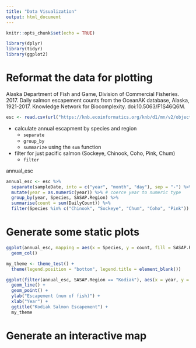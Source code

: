 ```yaml
---
title: "Data Visualization"
output: html_document
---
```


```r
knitr::opts_chunk$set(echo = TRUE)
```

```r
library(dplyr)
library(tidyr)
library(ggplot2)
```


# Reformat the data for plotting

Alaska Department of Fish and Game, Division of Commercial Fisheries. 2017. Daily salmon escapement counts from the OceanAK database, Alaska, 1921-2017. Knowledge Network for Biocomplexity. doi:10.5063/F1S46Q6M.

```r
esc <- read.csv(url("https://knb.ecoinformatics.org/knb/d1/mn/v2/object/urn%3Auuid%3Af119a05b-bbe7-4aea-93c6-85434dcb1c5e", method = "libcurl"), stringsAsFactors = F)
```

* calculate annual escapment by species and region
  + `separate`
  + `group_by`
  + `summarize` using the `sum` function
* filter for just pacific salmon (Sockeye, Chinook, Coho, Pink, Chum)
  + `filter`

annual_esc

```r
annual_esc <- esc %>% 
  separate(sampleDate, into = c("year", "month", "day"), sep = "-") %>% 
  mutate(year = as.numeric(year)) %>% # coerce year to numeric type
  group_by(year, Species, SASAP.Region) %>% 
  summarise(count = sum(DailyCount)) %>% 
  filter(Species %in% c("Chinook", "Sockeye", "Chum", "Coho", "Pink"))
```


# Generate some static plots

```r
ggplot(annual_esc, mapping = aes(x = Species, y = count, fill = SASAP.Region)) +
  geom_col()
```

```r
my_theme <- theme_test() +
  theme(legend.position = "bottom", legend.title = element_blank())
```


```r
ggplot(filter(annual_esc, SASAP.Region == "Kodiak"), aes(x = year, y = count, color = Species)) +
  geom_line() +
  geom_point() +
  ylab("Escapement (num of fish)") +
  xlab("Year") +
  ggtitle("Kodiak Salmon Escapement") +
  my_theme
```


# Generate an interactive map